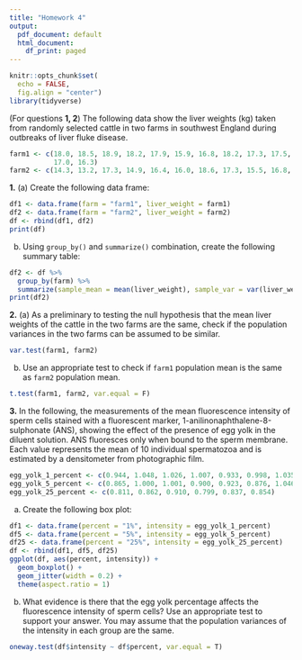 ```yaml
---
title: "Homework 4"
output:
  pdf_document: default
  html_document:
    df_print: paged
---
```


```r
knitr::opts_chunk$set(
  echo = FALSE,
  fig.align = "center")
library(tidyverse)
```

\bigskip

(For questions **1, 2**) The following data show the liver weights (kg) taken from randomly selected cattle in two farms in southwest England during outbreaks of liver fluke disease.

```r
farm1 <- c(18.0, 18.5, 18.9, 18.2, 17.9, 15.9, 16.8, 18.2, 17.3, 17.5, 17.7, 17.8, 17.1,
           17.0, 16.3)
farm2 <- c(14.3, 13.2, 17.3, 14.9, 16.4, 16.0, 18.6, 17.3, 15.5, 16.8, 15.7, 18.0, 15.2)
```

**1.** (a) Create the following data frame:

```r
df1 <- data.frame(farm = "farm1", liver_weight = farm1)
df2 <- data.frame(farm = "farm2", liver_weight = farm2)
df <- rbind(df1, df2)
print(df)
```

(b) Using `group_by()` and `summarize()` combination, create the following summary table:

```r
df2 <- df %>%
  group_by(farm) %>%
  summarize(sample_mean = mean(liver_weight), sample_var = var(liver_weight))
print(df2)
```

**2.** (a) As a preliminary to testing the null hypothesis that the mean liver weights of the cattle in the two farms are the same, check if the population variances in the two farms can be assumed to be similar. 

```r
var.test(farm1, farm2)
```

(b) Use an appropriate test to check if `farm1` population mean is the same as `farm2` population mean.

```r
t.test(farm1, farm2, var.equal = F)
```

**3.** In the following, the measurements of the mean fluorescence intensity of sperm cells stained with a fluorescent marker, 1-anilinonaphthalene-8-sulphonate (ANS), showing the effect of the presence of egg yolk in the diluent solution. ANS fluoresces only when bound to the sperm membrane. Each value represents the mean of 10 individual spermatozoa and is estimated by a densitometer from photographic film.

```r
egg_yolk_1_percent <- c(0.944, 1.048, 1.026, 1.007, 0.933, 0.998, 1.035)
egg_yolk_5_percent <- c(0.865, 1.000, 1.001, 0.900, 0.923, 0.876, 1.046, 0.990)
egg_yolk_25_percent <- c(0.811, 0.862, 0.910, 0.799, 0.837, 0.854)
```

(a) Create the following box plot:

```r
df1 <- data.frame(percent = "1%", intensity = egg_yolk_1_percent)
df5 <- data.frame(percent = "5%", intensity = egg_yolk_5_percent)
df25 <- data.frame(percent = "25%", intensity = egg_yolk_25_percent)
df <- rbind(df1, df5, df25)
ggplot(df, aes(percent, intensity)) + 
  geom_boxplot() +
  geom_jitter(width = 0.2) +
  theme(aspect.ratio = 1)
```

(b) What evidence is there that the egg yolk percentage affects the fluorescence intensity of sperm cells? Use an appropriate test to support your answer. You may assume that the population variances of the intensity in each group are the same.

```r
oneway.test(df$intensity ~ df$percent, var.equal = T)
```


